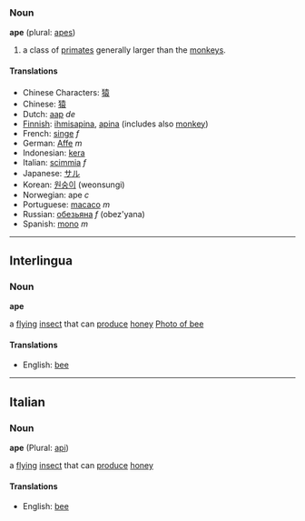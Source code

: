 ===Noun===
'''ape''' (plural: [[apes]])

#a class of [[primate]]s generally larger than the [[monkey]]s.

====Translations====
*Chinese Characters: [[猿]]
*Chinese: [[猿]]
*Dutch: [[aap]] ''de''
*[[Finnish]]: [[ihmisapina]], [[apina]] (includes also [[monkey]])
*French: [[singe]] ''f''
*German: [[Affe]] ''m''
*Indonesian: [[kera]]
*Italian: [[scimmia]] ''f''
*Japanese: [[サル]]
*Korean: [[원숭이]] (weonsungi)
*Norwegian: ape ''c''
*Portuguese: [[macaco]] ''m''
*Russian: [[обезьяна]] ''f'' (obez'yana)
*Spanish: [[mono]] ''m''

----

==Interlingua==
===Noun===
'''ape'''

a [[fly]]ing [[insect]] that can [[produce]] [[honey]]
[[image:bee on flower.jpg|Photo of bee]]

====Translations====
*English: [[bee]]

----
==Italian==
===Noun===
'''ape''' (Plural: [[api]])

a [[fly]]ing [[insect]] that can [[produce]] [[honey]]

====Translations====
*English: [[bee]]